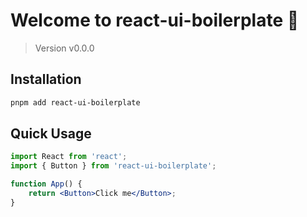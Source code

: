 
<Meta title="Overview/Introduction" />

# Welcome to react-ui-boilerplate 🎉

> Version v0.0.0

## Installation

```sh
pnpm add react-ui-boilerplate
```

## Quick Usage

```jsx
import React from 'react';
import { Button } from 'react-ui-boilerplate';

function App() {
	return <Button>Click me</Button>;
}
```

